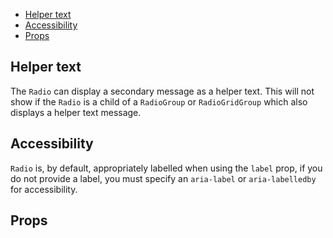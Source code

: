 


<Meta title="Web UI / Documentation / Radio" />

<DocsHeader
  componentName="Radio"
  figmaLink="https://www.figma.com/design/4FFYTLWJ2hQpj36JplQQUw/UW-Web-UI?node-id=902-9379"
  stories={Stories}
/>

- [Helper text](#helper-text)
- [Accessibility](#accessibility)
- [Props](#props)

## Helper text

The `Radio` can display a secondary message as a helper text. This will not
show if the `Radio` is a child of a `RadioGroup` or `RadioGridGroup`
which also displays a helper text message.

## Accessibility

`Radio` is, by default, appropriately labelled when using
the `label` prop, if you do not provide a label, you must specify an
`aria-label` or `aria-labelledby` for accessibility.

## Props

<ArgTypes of={Stories} />
